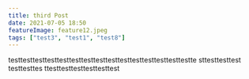 ```yaml
---
title: third Post
date: 2021-07-05 18:50
featureImage: feature12.jpeg
tags: ["test3", "test1", "test8"]
---
```


testtesttesttesttesttesttesttesttesttesttesttesttesttesttestte sttesttesttest testtesttes ttesttesttesttesttesttest
